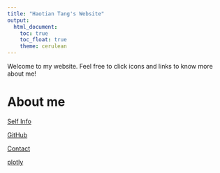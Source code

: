 ```yaml
---
title: "Haotian Tang's Website"
output: 
  html_document:
    toc: true
    toc_float: true
    theme: cerulean
---
```


Welcome to my website. Feel free to click icons and links to know more about me!

# About me

[Self Info](Self_Info.html)

[GitHub](https://github.com/Haotian-Tang)

[Contact](contact.html)

[plotly](plotly.html)




